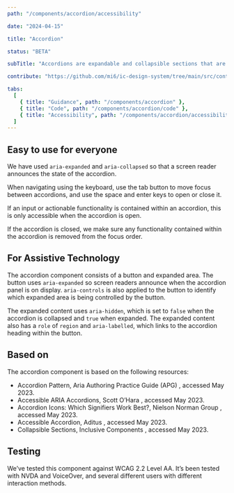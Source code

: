 ```yaml
---
path: "/components/accordion/accessibility"

date: "2024-04-15"

title: "Accordion"

status: "BETA"

subTitle: "Accordions are expandable and collapsible sections that are used to show and hide additional content. "

contribute: "https://github.com/mi6/ic-design-system/tree/main/src/content/structured/components/accordion"

tabs:
  [
    { title: "Guidance", path: "/components/accordion" },
    { title: "Code", path: "/components/accordion/code" },
    { title: "Accessibility", path: "/components/accordion/accessibility" },
  ]
---
```


## Easy to use for everyone

We have used `aria-expanded` and `aria-collapsed` so that a screen reader announces the state of the accordion.

When navigating using the keyboard, use the tab button to move focus between accordions, and use the space and enter keys to open or close it.

If an input or actionable functionality is contained within an accordion, this is only accessible when the accordion is open.

If the accordion is closed, we make sure any functionality contained within the accordion is removed from the focus order.

## For Assistive Technology

The accordion component consists of a button and expanded area. The button uses `aria-expanded` so screen readers announce when the accordion panel is on display. `aria-controls` is also applied to the button to identify which expanded area is being controlled by the button.

The expanded content uses `aria-hidden`, which is set to `false` when the accordion is collapsed and `true` when expanded. The expanded content also has a `role` of `region` and `aria-labelled`, which links to the accordion heading within the button.

## Based on

The accordion component is based on the following resources:

<ul>
  <li>
    <ic-link
      target="_blank"
      href="https://www.w3.org/WAI/ARIA/apg/patterns/accordion/"
      rel="noreferrer noopener nofollow"
    >
      Accordion Pattern, Aria Authoring Practice Guide (APG)
    </ic-link>
    , accessed May 2023.
  </li>
  <li>
    <ic-link
      target="_blank"
      href="https://www.scottohara.me/blog/2017/10/25/accordion-release.html"
      rel="noreferrer noopener nofollow"
    >
      Accessible ARIA Accordions, Scott O’Hara
    </ic-link>
    , accessed May 2023.
  </li>
  <li>
    <ic-link
      target="_blank"
      href="https://www.nngroup.com/articles/accordion-icons/#:~:text=Using%20a%20caret%20is%20definitely,using%20no%20signifier%20at%20all"
      rel="noreferrer noopener nofollow"
    >
      Accordion Icons: Which Signifiers Work Best?, Nielson Norman Group
    </ic-link>
    , accessed May 2023.
  </li>
  <li>
    <ic-link
      target="_blank"
      href="https://www.aditus.io/patterns/accordion/"
      rel="noreferrer noopener nofollow"
    >
      Accessible Accordion, Aditus
    </ic-link>
    , accessed May 2023.
  </li>
  <li>
    <ic-link
      target="_blank"
      href="https://inclusive-components.design/collapsible-sections/ "
      rel="noreferrer noopener nofollow"
    >
      Collapsible Sections, Inclusive Components
    </ic-link>
    , accessed May 2023.
  </li>
</ul>

## Testing

We’ve tested this component against WCAG 2.2 Level AA. It’s been tested with NVDA and VoiceOver, and several different users with different interaction methods.

